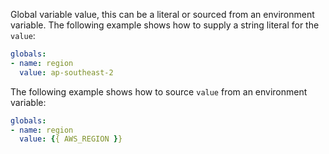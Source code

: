 
<LeftAlignedTable type="string" required={true} />

Global variable value, this can be a literal or sourced from an environment variable.  The following example shows how to supply a string literal for the `value`:

<File name='stackql_manifest.yml'>

```yaml {3}
globals:
- name: region
  value: ap-southeast-2
```

</File>

The following example shows how to source `value` from an environment variable:

<File name='stackql_manifest.yml'>

```yaml {3}
globals:
- name: region
  value: {{ AWS_REGION }}
```

</File>